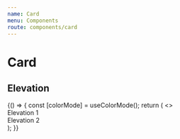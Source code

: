 ```yaml
---
name: Card
menu: Components
route: components/card
---
```


# Card


## Elevation

<Playground>
  {() => {
    const [colorMode] = useColorMode();
    return (
      <>
        <div className={`card ${colorMode}:card-elevation-1 pa-8 mb-4`}>
          Elevation 1
        </div>
        <div className={`card ${colorMode}:card-elevation-2 pa-8`}>
          Elevation 2
        </div>
      </>
    );
  }}
</Playground>
